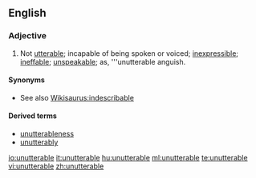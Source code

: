 ==English==

===Adjective===
{{en-adj}}

# Not [[utterable]]; incapable of being spoken or voiced; [[inexpressible]]; [[ineffable]]; [[unspeakable]]; as, '''unutterable anguish.

====Synonyms====
* See also [[Wikisaurus:indescribable]]

====Derived terms====
* [[unutterableness]]
* [[unutterably]]

{{anagrams:en/abeelnrttuu}}

[[io:unutterable]]
[[it:unutterable]]
[[hu:unutterable]]
[[ml:unutterable]]
[[te:unutterable]]
[[vi:unutterable]]
[[zh:unutterable]]